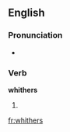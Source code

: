 ==English==

===Pronunciation===
* {{homophones|wither}}

===Verb===
'''whithers'''

# {{obsolete}} {{third-person singular of|[[whither]]}}

[[fr:whithers]]